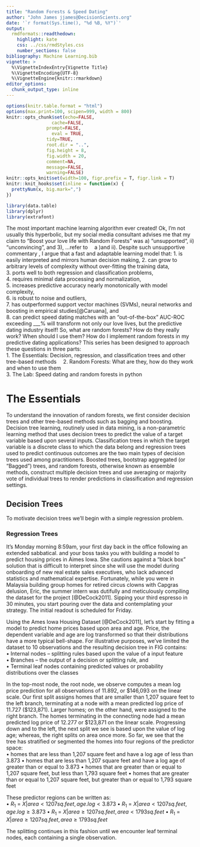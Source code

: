 ```yaml
---
title: "Random Forests & Speed Dating"
author: "John James jjames@DecisionScients.org"
date: '`r format(Sys.time(), "%d %B, %Y")`'
output:
  rmdformats::readthedown:
    highlight: kate
    css: ../css/rmdStyles.css
    number_sections: false
bibliography: Machine Learning.bib
vignette: >
  %\VignetteIndexEntry{Vignette Title}
  %\VignetteEncoding{UTF-8}
  %\VignetteEngine{knitr::rmarkdown}
editor_options: 
  chunk_output_type: inline
---
```



```r
options(knitr.table.format = "html")
options(max.print=100, scipen=999, width = 800)
knitr::opts_chunk$set(echo=FALSE,
	             cache=FALSE,
               prompt=FALSE,
	             eval = TRUE,
               tidy=TRUE,
               root.dir = "..",
               fig.height = 8,
               fig.width = 20,
               comment=NA,
               message=FALSE,
               warning=FALSE)
knitr::opts_knit$set(width=100, figr.prefix = T, figr.link = T)
knitr::knit_hooks$set(inline = function(x) {
  prettyNum(x, big.mark=",")
})
```

```r
library(data.table)
library(dplyr)
library(extrafont)
```

The most important machine learning algorithm ever created!
Ok, I’m not usually this hyperbolic, but  my social media consultant advises me that my claim to “Boost your love life with Random Forests” was a) “unsupported“, ii) “unconvincing”, and 3), …refer to  a )and ii). Despite such unsupportive commentary , I argue that a fast and adaptable learning model that:
1.	is easily interpreted and mirrors human decision making, 
2.	can grow to arbitrary levels of complexity without over-fitting the training data,   
3.	ports well to both regression and classification problems,    
4.	requires minimal data processing and normalization,    
5.	increases predictive accuracy nearly monotonically with model complexity,    
6.	is robust to noise and outliers,   
7.	has outperformed support vector machines (SVMs), neural networks and boosting in empirical studies[@Caruana], and    
8.	can predict speed dating matches with an “out-of-the-box” AUC-ROC exceeding ___%
will transform not only our love lives, but the predictive dating industry itself!
So, what are random forests?  How do they really work? When should I use them? How do I implement random forests in my predictive dating applications?  This series has been designed to approach these questions in three parts:  
1.	The Essentials: Decision, regression, and classification trees  and other tree-based methods 
2.	Random Forests: What are they, how do they work and when to use them   
3.	The Lab: Speed dating and random forests in python   

# The Essentials 
To understand the innovation of random forests, we first consider decision trees and other tree-based methods such as bagging and boosting. Decision tree learning, routinely used in data mining, is a non-parametric learning method that uses decision trees to predict the value of a target variable based upon several inputs.  Classification trees in which the target variable is a discrete class to which the data belong and regression trees used to predict continuous outcomes are the two main types of decision trees used among practitioners. Boosted trees, bootstrap aggregated (or “Bagged”) trees, and random forests, otherwise known as ensemble methods, construct multiple decision trees and use averaging or majority vote of individual trees to render predictions in classification and regression settings. 

## Decision Trees
To motivate decision trees we’ll begin with a simple regression problem. 

### Regression Trees
It’s Monday morning 8:59am, your first day back in the office following an extended sabbatical. and your boss tasks you with building a model to predict housing prices in Aimes Iowa.   She cautions against a “black box” solution that is difficult to interpret since she will use the model during onboarding of new real estate sales executives, who lack advanced statistics and mathematical expertise. Fortunately, while you were in Malaysia building group homes for retired circus clowns with Capgras delusion, Eric, the summer intern was dutifully and meticulously compiling the dataset for the project  [@DeCock2011].  Sipping your third espresso in 30 minutes, you start pouring over the data and contemplating your strategy.  The initial readout is scheduled for Friday. 

Using the Ames  Iowa Housing Dataset [@DeCock2011], let’s start by fitting a model to predict home prices based upon area and age.  Price, the dependent variable and age are log transformed so that their distributions have a more typical bell-shape.  For illustrative purposes, we’ve limited the dataset to 10 observations and the resulting decision tree in FIG contains:  
•	Internal nodes – splitting rules based upon the value of a input feature  
•	Branches – the output of a decision or splitting rule, and     
•	Terminal leaf nodes containing predicted values or probability distributions over the classes   

In the top-most node, the root node, we observe computes a mean log price prediction for all observations of 11.892, or \$146,093 on the linear scale. Our first split assigns homes that are smaller than 1,207 square feet to the left branch, terminating at a node with a mean predicted log price of 11.727 (\$123,871). Larger homes; on the other hand, were assigned to the right branch. The homes terminating in the connecting node had a mean predicted log price of 12.277 or $123,871 on the linear scale. Progressing down and to the left, the next split we see is based upon the value of log age; whereas, the right splits on area once more.  So far, we see that the tree has stratified or segmented the homes into four regions of the predictor space:   
•	homes that are less than 1,207 square feet and have a log age of less than 3.873
•	homes that are less than 1,207 square feet and have a log age of greater than or equal to 3.873
•	homes that are greater than or equal to 1,207 square feet, but less than 1,793 square feet
•	homes that are greater than or equal to 1,207 square feet, but greater than or equal to 1,793 square feet 

These predictor regions can be written as:  
•	$R_1$ = ${X|area < 1207 sq. feet, age.log < 3.873}$
•	$R_1$ = ${X|area < 1207 sq. feet, age.log \ge 3.873}$
•	$R_1$ = ${X|area \ge 1207 sq. feet, area < 1793 sq. feet}$
•	$R_1$ = ${X|area \ge 1207 sq. feet, area \ge 1793 sq. feet}$

The splitting continues in this fashion until we encounter leaf terminal nodes, each containing a single observation.
